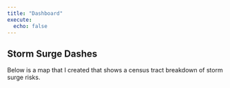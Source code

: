 ```yaml
---
title: "Dashboard"
execute:
  echo: false
---
```


## Storm Surge Dashes

Below is a map that I created that shows a census tract breakdown of storm surge risks.

<!-- Add script to the <head> of your page to load the embeddable map component -->

```{=html}
<script type="module" src="https://js.arcgis.com/embeddable-components/4.31/arcgis-embeddable-components.esm.js"></script>
```

<!-- Add custom element to <body> of your page -->

<arcgis-embedded-map style="height:600px;width:700px;" item-id="b2073fae2d7e4b03af8a5900345a94f0" theme="light" portal-url="https://hunter.maps.arcgis.com" heading-enabled legend-enabled ></arcgis-embedded-map>
